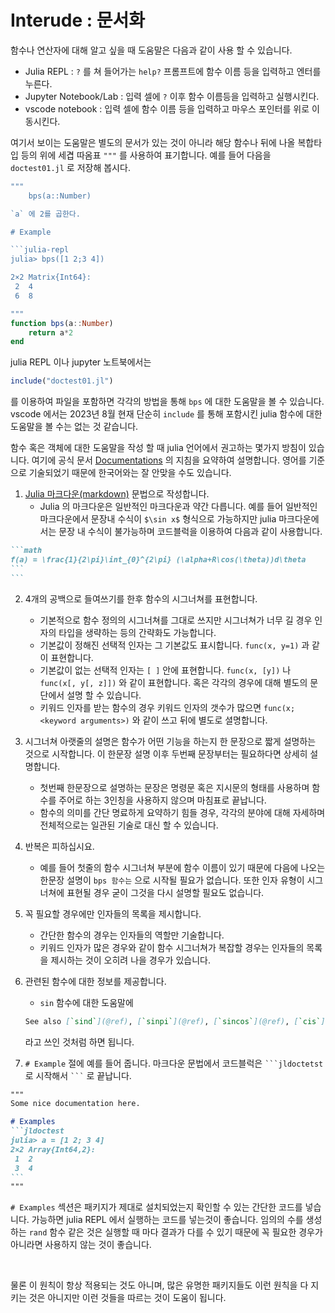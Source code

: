 # Interude : 문서화 {.unnumbered}


함수나 연산자에 대해 알고 싶을 때 도움말은 다음과 같이 사용 할 수 있습니다.

- Julia REPL : `?` 를 쳐 들어가는 `help?` 프롬프트에 함수 이름 등을 입력하고 엔터를 누른다.
- Jupyter Notebook/Lab : 입력 셀에 `?` 이후 함수 이름등을 입력하고 실행시킨다.
- vscode notebook : 입력 셀에 함수 이름 등을 입력하고 마우스 포인터를 위로 이동시킨다.

여기서 보이는 도움말은 별도의 문서가 있는 것이 아니라 해당 함수나 뒤에 나올 복합타입 등의 위에 세겹 따옴표 `"""` 를 사용하여 표기합니다. 예를 들어 다음을 `doctest01.jl` 로 저장해 봅시다.


~~~julia
"""
    bps(a::Number) 

`a` 에 2를 곱한다.

# Example

```julia-repl
julia> bps([1 2;3 4])

2×2 Matrix{Int64}:
 2  4
 6  8

"""
function bps(a::Number) 
    return a*2
end
~~~


julia REPL 이나 jupyter 노트북에서는 

```julia
include("doctest01.jl")
```

를 이용하여 파일을 포함하면 각각의 방법을 통해 `bps` 에 대한 도움말을 볼 수 있습니다. vscode 에서는 2023년 8월 현재 단순히 `include` 를 통해 포함시킨 julia 함수에 대한 도움말을 볼 수는 없는 것 같습니다.


함수 혹은 객체에 대한 도움말을 작성 할 때 julia 언어에서 권고하는 몇가지 방침이 있습니다. 여기에 공식 문서 [Documentations](https://docs.julialang.org/en/v1/manual/documentation/) 의 지침을 요약하여 설명합니다. 영어를 기준으로 기술되었기 때문에 한국어와는 잘 안맞을 수도 있습니다.

1. [Julia 마크다운(markdown)](https://docs.julialang.org/en/v1/stdlib/Markdown/) 문법으로 작성합니다.
    - Julia 의 마크다운은 일반적인 마크다운과 약간 다릅니다. 예를 들어 일반적인 마크다운에서 문장내 수식이 `$\sin x$` 형식으로 가능하지만 julia 마크다운에서는 문장 내 수식이 불가능하며 코드블럭을 이용하여 다음과 같이 사용합니다.

~~~markdown
```math
f(a) = \frac{1}{2\pi}\int_{0}^{2\pi} (\alpha+R\cos(\theta))d\theta
```
```
~~~
   
2. 4개의 공백으로 들여쓰기를 한후 함수의 시그너쳐를 표현합니다.
   - 기본적으로 함수 정의의 시그너쳐를 그대로 쓰지만 시그너쳐가 너무 길 경우 인자의 타입을 생략하는 등의 간략화도 가능합니다.
   - 기본값이 정해진 선택적 인자는 그 기본값도 표시합니다. `func(x, y=1)` 과 같이 표현합니다. 
   - 기본값이 없는 선택적 인자는 `[ ]` 안에 표현합니다. `func(x, [y])` 나 `func(x[, y[, z]])` 와 같이 표현합니다. 혹은 각각의 경우에 대해 별도의 문단에서 설명 할 수 있습니다.
   - 키워드 인자를 받는 함수의 경우 키워드 인자의 갯수가 많으면 `func(x; <keyword arguments>)` 와 같이 쓰고 뒤에 별도로 셜명합니다.

3. 시그너쳐 아랫줄의 설명은 함수가 어떤 기능을 하는지 한 문장으로 짧게 설명하는 것으로 시작합니다. 이 한문장 설명 이후  두번째 문장부터는 필요하다면 상세히 설명합니다.
   - 첫번째 한문장으로 설명하는 문장은 명령문 혹은 지시문의 형태를 사용하며 함수를 주어로 하는 3인칭을 사용하지 않으며 마침표로 끝납니다.
   - 함수의 의미를 간단 명료하게 요약하기 힘들 경우, 각각의 분야에 대해 자세하며 전체적으로는 일관된 기술로 대신 할 수 있습니다.
  

3. 반복은 피하십시요.
   - 예를 들어 첫줄의 함수 시그너쳐 부분에 함수 이름이 있기 때문에 다음에 나오는 한문장 설명이 `bps 함수는` 으로 시작될 필요가 없습니다. 또한 인자 유형이 시그너쳐에 표현될 경우 굳이 그것을 다시 설명할 필요도 없습니다.
  
4. 꼭 필요할 경우에만 인자들의 목록을 제시합니다.
   - 간단한 함수의 경우는 인자들의 역할만 기술합니다.
   - 키워드 인자가 많은 경우와 같이 함수 시그너쳐가 복잡할 경우는 인자들의 목록을 제시하는 것이 오히려 나을 경우가 있습니다.

5. 관련된 함수에 대한 정보를 제공합니다.
    - `sin` 함수에 대한 도움말에 
    
    ```md
    See also [`sind`](@ref), [`sinpi`](@ref), [`sincos`](@ref), [`cis`](@ref), [`asin`](@ref).
    ```` 
    
    라고 쓰인 것처럼 하면 됩니다.

6. `# Example` 절에 예를 들어 줍니다. 마크다운 문법에서 코드블럭은 ` ```jldoctetst` 로 시작해서 ` ``` ` 로 끝납니다.

~~~md
"""
Some nice documentation here.

# Examples
```jldoctest
julia> a = [1 2; 3 4]
2×2 Array{Int64,2}:
 1  2
 3  4
```
"""
~~~


`# Examples` 섹션은 패키지가 제대로 설치되었는지 확인할 수 있는 간단한 코드를 넣습니다. 가능하면 julia REPL 에서 실행하는 코드를 넣는것이 좋습니다. 임의의 수를 생성하는 `rand` 함수 같은 것은 실행할 때 마다 결과가 다를 수 있기 때문에 꼭 필요한 경우가 아니라면 사용하지 않는 것이 좋습니다. 

</br>

물론 이 원칙이 항상 적용되는 것도 아니며, 많은 유명한 패키지들도 이런 원칙을 다 지키는 것은 아니지만 이런 것들을 따르는 것이 도움이 됩니다.


